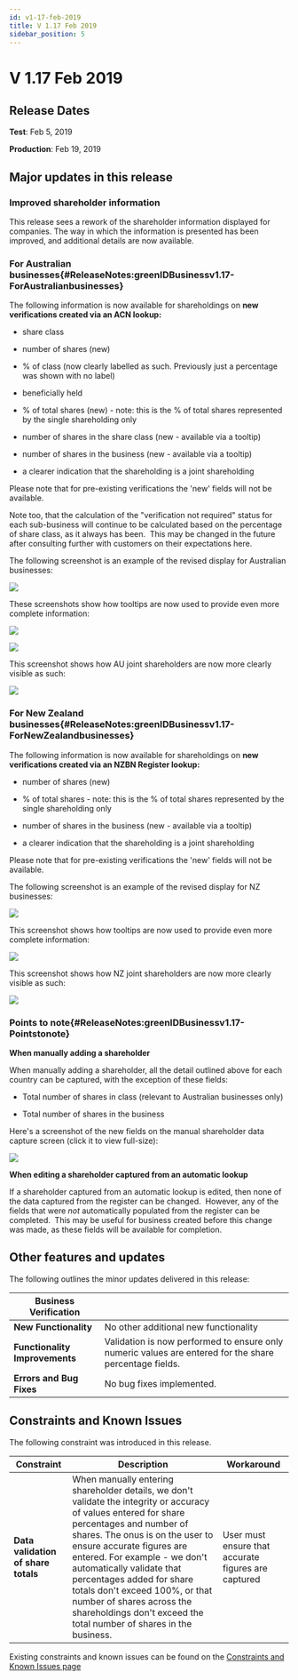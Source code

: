 ```yaml
---
id: v1-17-feb-2019
title: V 1.17 Feb 2019
sidebar_position: 5
---
```


# V 1.17 Feb 2019

## Release Dates

**Test**: Feb 5, 2019

**Production**: Feb 19, 2019

## Major updates in this release

### Improved shareholder information

This release sees a rework of the shareholder information displayed for companies. The way in which the information is presented has been improved, and additional details are now available.

### For Australian businesses{#ReleaseNotes:greenIDBusinessv1.17-ForAustralianbusinesses}

The following information is now available for shareholdings on **new verifications created via an ACN lookup:**

- share class

- number of shares (new)

- % of class (now clearly labelled as such. Previously just a percentage was shown with no label)

- beneficially held

- % of total shares (new) - note: this is the % of total shares represented by the single shareholding only

- number of shares in the share class (new - available via a tooltip)

- number of shares in the business (new - available via a tooltip)

- a clearer indication that the shareholding is a joint shareholding

Please note that for pre-existing verifications the 'new' fields will not be available.

Note too, that the calculation of the "verification not required" status for each sub-business will continue to be calculated based on the percentage of share class, as it always has been.  This may be changed in the future after consulting further with customers on their expectations here.

The following screenshot is an example of the revised display for Australian businesses:

![](/img/image1-17.webp)

These screenshots show how tooltips are now used to provide even more complete information:

![](/img/image2-17.webp)

![](/img/image3-17.webp)

This screenshot shows how AU joint shareholders are now more clearly visible as such:

![](/img/image4-17.webp)

### For New Zealand businesses{#ReleaseNotes:greenIDBusinessv1.17-ForNewZealandbusinesses}

The following information is now available for shareholdings on **new verifications created via an NZBN Register lookup:**

- number of shares (new)

- % of total shares - note: this is the % of total shares represented by the single shareholding only

- number of shares in the business (new - available via a tooltip)

- a clearer indication that the shareholding is a joint shareholding

Please note that for pre-existing verifications the 'new' fields will not be available.

The following screenshot is an example of the revised display for NZ businesses:

![](/img/image5-17.webp)

This screenshot shows how tooltips are now used to provide even more complete information:

![](/img/image6-17.webp)

This screenshot shows how NZ joint shareholders are now more clearly visible as such:

![](/img/image7-17.webp)

### Points to note{#ReleaseNotes:greenIDBusinessv1.17-Pointstonote}

**When manually adding a shareholder**

When manually adding a shareholder, all the detail outlined above for each country can be captured, with the exception of these fields:

- Total number of shares in class (relevant to Australian businesses only)

- Total number of shares in the business

Here's a screenshot of the new fields on the manual shareholder data capture screen (click it to view full-size):

![](/img/image8-17.webp)

**When editing a shareholder captured from an automatic lookup**

If a shareholder captured from an automatic lookup is edited, then none of the data captured from the register can be changed.  However, any of the fields that were *not* automatically populated from the register can be completed.  This may be useful for business created before this change was made, as these fields will be available for completion.

## Other features and updates

The following outlines the minor updates delivered in this release:

| **Business Verification**      |                                                                                                        |
| ------------------------------ | ------------------------------------------------------------------------------------------------------ |
| **New Functionality**          | No other additional new functionality                                                                  |
| **Functionality Improvements** | Validation is now performed to ensure only numeric values are entered for the share percentage fields. |
| **Errors and Bug Fixes**       | No bug fixes implemented.                                                                              |

## Constraints and Known Issues

The following constraint was introduced in this release.

| **Constraint**                      | **Description**                                                                                                                                                                                                                                                                                                                                                                                                                           | **Workaround**                                      |
| ----------------------------------- | ----------------------------------------------------------------------------------------------------------------------------------------------------------------------------------------------------------------------------------------------------------------------------------------------------------------------------------------------------------------------------------------------------------------------------------------- | --------------------------------------------------- |
| **Data validation of share totals** | When manually entering shareholder details, we don't validate the integrity or accuracy of values entered for share percentages and number of shares. The onus is on the user to ensure accurate figures are entered. For example - we don't automatically validate that percentages added for share totals don't exceed 100%, or that number of shares across the shareholdings don't exceed the total number of shares in the business. | User must ensure that accurate figures are captured |

Existing constraints and known issues can be found on the [Constraints and Known Issues page](https://vixverify.atlassian.net/wiki/spaces/GREEN/pages/452460547/greenID+Business+Constraints+and+Known+Issues)
